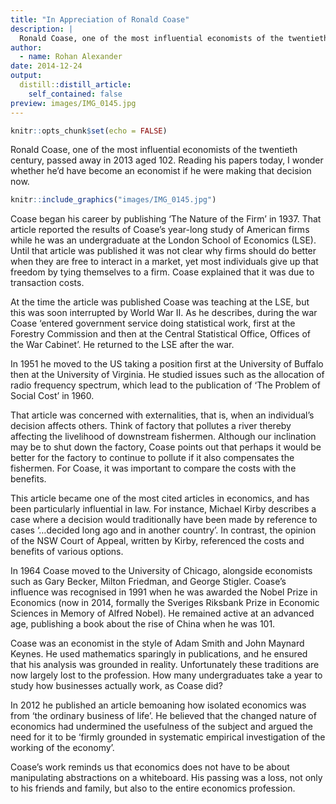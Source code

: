 ```yaml
---
title: "In Appreciation of Ronald Coase"
description: |
  Ronald Coase, one of the most influential economists of the twentieth century, passed away in 2013 aged 102. Reading his papers today, I wonder whether he'd have become an economist if he were making that decision now.
author:
  - name: Rohan Alexander
date: 2014-12-24
output:
  distill::distill_article:
    self_contained: false
preview: images/IMG_0145.jpg
---
```


```r
knitr::opts_chunk$set(echo = FALSE)
```

Ronald Coase, one of the most influential economists of the twentieth century, passed away in 2013 aged 102. Reading his papers today, I wonder whether he'd have become an economist if he were making that decision now.

```r
knitr::include_graphics("images/IMG_0145.jpg")
```

Coase began his career by publishing 'The Nature of the Firm' in 1937. That article reported the results of Coase's year-long study of American firms while he was an undergraduate at the London School of Economics (LSE). Until that article was published it was not clear why firms should do better when they are free to interact in a market, yet most individuals give up that freedom by tying themselves to a firm. Coase explained that it was due to transaction costs.

At the time the article was published Coase was teaching at the LSE, but this was soon interrupted by World War II. As he describes, during the war Coase 'entered government service doing statistical work, first at the Forestry Commission and then at the Central Statistical Office, Offices of the War Cabinet'. He returned to the LSE after the war.

In 1951 he moved to the US taking a position first at the University of Buffalo then at the University of Virginia. He studied issues such as the allocation of radio frequency spectrum, which lead to the publication of 'The Problem of Social Cost' in 1960.

That article was concerned with externalities, that is, when an individual's decision affects others. Think of factory that pollutes a river thereby affecting the livelihood of downstream fishermen. Although our inclination may be to shut down the factory, Coase points out that perhaps it would be better for the factory to continue to pollute if it also compensates the fishermen. For Coase, it was important to compare the costs with the benefits.

This article became one of the most cited articles in economics, and has been particularly influential in law. For instance, Michael Kirby describes a case where a decision would traditionally have been made by reference to cases '...decided long ago and in another country'. In contrast, the opinion of the NSW Court of Appeal, written by Kirby, referenced the costs and benefits of various options.

In 1964 Coase moved to the University of Chicago, alongside economists such as Gary Becker, Milton Friedman, and George Stigler. Coase's influence was recognised in 1991 when he was awarded the Nobel Prize in Economics (now in 2014, formally the Sveriges Riksbank Prize in Economic Sciences in Memory of Alfred Nobel). He remained active at an advanced age, publishing a book about the rise of China when he was 101.

Coase was an economist in the style of Adam Smith and John Maynard Keynes. He used mathematics sparingly in publications, and he ensured that his analysis was grounded in reality. Unfortunately these traditions are now largely lost to the profession. How many undergraduates take a year to study how businesses actually work, as Coase did?

In 2012 he published an article bemoaning how isolated economics was from 'the ordinary business of life'. He believed that the changed nature of economics had undermined the usefulness of the subject and argued the need for it to be 'firmly grounded in systematic empirical investigation of the working of the economy'.

Coase's work reminds us that economics does not have to be about manipulating abstractions on a whiteboard. His passing was a loss, not only to his friends and family, but also to the entire economics profession.
